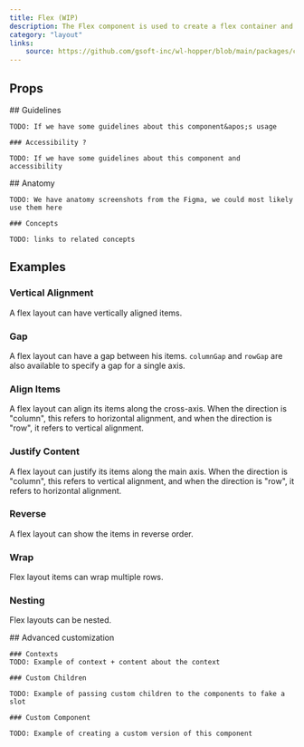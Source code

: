 ```yaml
---
title: Flex (WIP)
description: The Flex component is used to create a flex container and provides some shortcuts for the flex properties.
category: "layout"
links:
    source: https://github.com/gsoft-inc/wl-hopper/blob/main/packages/components/src/layout/src/Flex.tsx
---
```


<Example src="layout/docs/flex/preview" isOpen />

## Props

<PropTable component="Flex" />

<FeatureFlag flag="next">
    ## Guidelines

    TODO: If we have some guidelines about this component&apos;s usage

    ### Accessibility ?

    TODO: If we have some guidelines about this component and accessibility
</FeatureFlag>

<FeatureFlag flag="rc">
    ## Anatomy

    TODO: We have anatomy screenshots from the Figma, we could most likely use them here

    ### Concepts

    TODO: links to related concepts
</FeatureFlag>

## Examples

### Vertical Alignment
A flex layout can have vertically aligned items.

<Example src="layout/docs/flex/verticalAlignment" />

### Gap
A flex layout can have a gap between his items. `columnGap` and `rowGap` are also available to specify a gap for a single axis.

<Example src="layout/docs/flex/gap" />

### Align Items
A flex layout can align its items along the cross-axis. When the direction is "column", this refers to horizontal alignment, and when the direction is "row", it refers to vertical alignment.

<Example src="layout/docs/flex/alignItems" />

### Justify Content
A flex layout can justify its items along the main axis. When the direction is "column", this refers to vertical alignment, and when the direction is "row", it refers to horizontal alignment.

<Example src="layout/docs/flex/justifyContent" />

### Reverse
A flex layout can show the items in reverse order.

<Example src="layout/docs/flex/reverse" />

### Wrap
Flex layout items can wrap multiple rows.

<Example src="layout/docs/flex/wrap" />

### Nesting
Flex layouts can be nested.

<Example src="layout/docs/flex/nesting" />

<FeatureFlag flag="next">
    ## Advanced customization

    ### Contexts
    TODO: Example of context + content about the context

    ### Custom Children

    TODO: Example of passing custom children to the components to fake a slot

    ### Custom Component

    TODO: Example of creating a custom version of this component
</FeatureFlag>